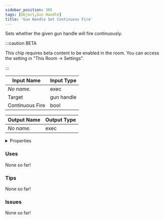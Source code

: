 ```yaml
---
sidebar_position: 305
tags: [Object,Gun Handle]
title: 'Gun Handle Set Continuous Fire'
---
```


Sets whether the given gun handle will fire continuously.

:::caution BETA

This chip requires beta content to be enabled in the room. You can access the setting in "This Room -> Settings".

:::




<EsbSvg />

| Input Name | Input Type |
|-----------|-----------|
| *No name.* | exec |
| Target | gun handle |
| Continuous Fire | bool |

| Output Name | Output Type |
|-----------|-----------|
| *No name.* | exec |


<details>
  <summary>Properties</summary>
  <div>
    <div>
    <table>
      <thead>
        <tr>
          <th>Is beta required?</th>
          <th>✅</th>
        </tr>
        <tr>
          <th>Is this chip a trolling risk?</th>
          <th>❌</th>
        </tr>
        <tr>
          <th>Is this chip a role assignment risk?</th>
          <th>❌</th>
        </tr>
        <tr>
          <th>Chip UUID</th>
          <th>d539bb9a-5e64-43df-a8f9-16839ede0027</th>
        </tr>
      </thead>
    </table>
    </div>
  </div>
</details>

### Uses

None so far!

### Tips

None so far!

### Issues

None so far!